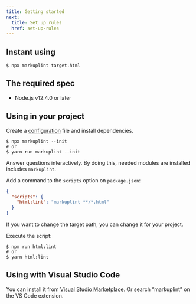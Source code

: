 ```yaml
---
title: Getting started
next:
  title: Set up rules
  href: set-up-rules
---
```


## Instant using

```
$ npx markuplint target.html
```

## The required spec

- Node.js v12.4.0 or later

## Using in your project

Create a [configuration](./configuration) file and install dependencies.

```
$ npx markuplint --init
# or
$ yarn run markuplint --init
```

Answer questions interactively.
By doing this, needed modules are installed includes `markuplint`.

Add a command to the `scripts` option on `package.json`:

```json
{
  "scripts": {
    "html:lint": "markuplint **/*.html"
  }
}
```

If you want to change the target path, you can change it for your project.

Execute the script:

```
$ npm run html:lint
# or
$ yarn html:lint
```

## Using with Visual Studio Code

You can install it from [Visual Studio Marketplace](https://marketplace.visualstudio.com/items?itemName=yusukehirao.vscode-markuplint). Or search &ldquo;markuplint&rdquo; on the VS Code extension.
